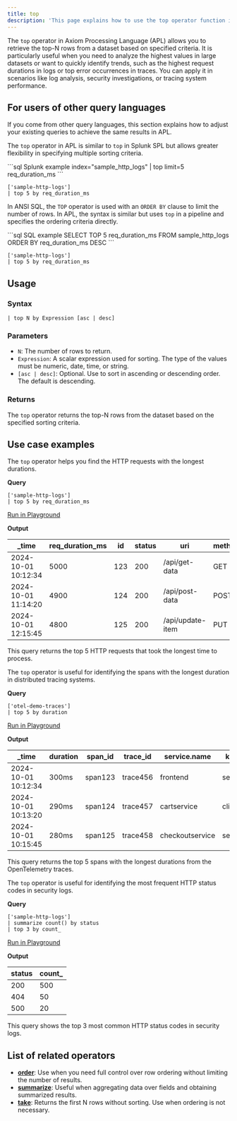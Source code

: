 ```yaml
---
title: top
description: 'This page explains how to use the top operator function in APL.'
---
```


The `top` operator in Axiom Processing Language (APL) allows you to retrieve the top-N rows from a dataset based on specified criteria. It is particularly useful when you need to analyze the highest values in large datasets or want to quickly identify trends, such as the highest request durations in logs or top error occurrences in traces. You can apply it in scenarios like log analysis, security investigations, or tracing system performance.

## For users of other query languages

If you come from other query languages, this section explains how to adjust your existing queries to achieve the same results in APL.

<AccordionGroup>
<Accordion title="Splunk SPL users">

The `top` operator in APL is similar to `top` in Splunk SPL but allows greater flexibility in specifying multiple sorting criteria.

<CodeGroup>
```sql Splunk example
index="sample_http_logs" | top limit=5 req_duration_ms
```

```kusto APL equivalent
['sample-http-logs']
| top 5 by req_duration_ms
```
</CodeGroup>

</Accordion>
<Accordion title="ANSI SQL users">

In ANSI SQL, the `TOP` operator is used with an `ORDER BY` clause to limit the number of rows. In APL, the syntax is similar but uses `top` in a pipeline and specifies the ordering criteria directly.

<CodeGroup>
```sql SQL example
SELECT TOP 5 req_duration_ms FROM sample_http_logs ORDER BY req_duration_ms DESC
```

```kusto APL equivalent
['sample-http-logs']
| top 5 by req_duration_ms
```
</CodeGroup>

</Accordion>
</AccordionGroup>

## Usage

### Syntax

```kusto
| top N by Expression [asc | desc]
```

### Parameters

- `N`: The number of rows to return.
- `Expression`: A scalar expression used for sorting. The type of the values must be numeric, date, time, or string.
- `[asc | desc]`: Optional. Use to sort in ascending or descending order. The default is descending.

### Returns

The `top` operator returns the top-N rows from the dataset based on the specified sorting criteria.

## Use case examples

<Tabs>
<Tab title="Log analysis">

The `top` operator helps you find the HTTP requests with the longest durations.

**Query**

```kusto
['sample-http-logs']
| top 5 by req_duration_ms
```

[Run in Playground](https://play.axiom.co/axiom-play-qf1k/explorer?initForm=%7B%22apl%22%3A%22%5B%27sample-http-logs%27%5D%20%7C%20top%205%20by%20req_duration_ms%22%7D)

**Output**

| _time               | req_duration_ms | id   | status | uri              | method | geo.city | geo.country |
|---------------------|-----------------|------|--------|------------------|--------|----------|-------------|
| 2024-10-01 10:12:34 | 5000           | 123  | 200    | /api/get-data    | GET    | New York | US          |
| 2024-10-01 11:14:20 | 4900           | 124  | 200    | /api/post-data   | POST   | Chicago  | US          |
| 2024-10-01 12:15:45 | 4800           | 125  | 200    | /api/update-item | PUT    | London   | UK          |

This query returns the top 5 HTTP requests that took the longest time to process.

</Tab>
<Tab title="OpenTelemetry traces">

The `top` operator is useful for identifying the spans with the longest duration in distributed tracing systems.

**Query**

```kusto
['otel-demo-traces']
| top 5 by duration
```

[Run in Playground](https://play.axiom.co/axiom-play-qf1k/explorer?initForm=%7B%22apl%22%3A%22%5B%27otel-demo-traces%27%5D%20%7C%20top%205%20by%20duration%22%7D)

**Output**

| _time               | duration | span_id | trace_id | service.name   | kind   | status_code |
|---------------------|----------|---------|----------|----------------|--------|-------------|
| 2024-10-01 10:12:34 | 300ms    | span123 | trace456 | frontend        | server | 200         |
| 2024-10-01 10:13:20 | 290ms    | span124 | trace457 | cartservice     | client | 200         |
| 2024-10-01 10:15:45 | 280ms    | span125 | trace458 | checkoutservice | server | 500         |

This query returns the top 5 spans with the longest durations from the OpenTelemetry traces.

</Tab>
<Tab title="Security logs">

The `top` operator is useful for identifying the most frequent HTTP status codes in security logs.

**Query**

```kusto
['sample-http-logs']
| summarize count() by status
| top 3 by count_
```

[Run in Playground](https://play.axiom.co/axiom-play-qf1k/explorer?initForm=%7B%22apl%22%3A%22%5B%27sample-http-logs%27%5D%20%7C%20summarize%20count()%20by%20status%20%7C%20top%203%20by%20count_%22%7D)

**Output**

| status | count_ |
|--------|--------|
| 200    | 500    |
| 404    | 50     |
| 500    | 20     |

This query shows the top 3 most common HTTP status codes in security logs.

</Tab>
</Tabs>

## List of related operators

- [**order**](/apl/tabular-operators/order-operator): Use when you need full control over row ordering without limiting the number of results.
- [**summarize**](/apl/tabular-operators/summarize-operator): Useful when aggregating data over fields and obtaining summarized results.
- [**take**](/apl/tabular-operators/take-operator): Returns the first N rows without sorting. Use when ordering is not necessary.